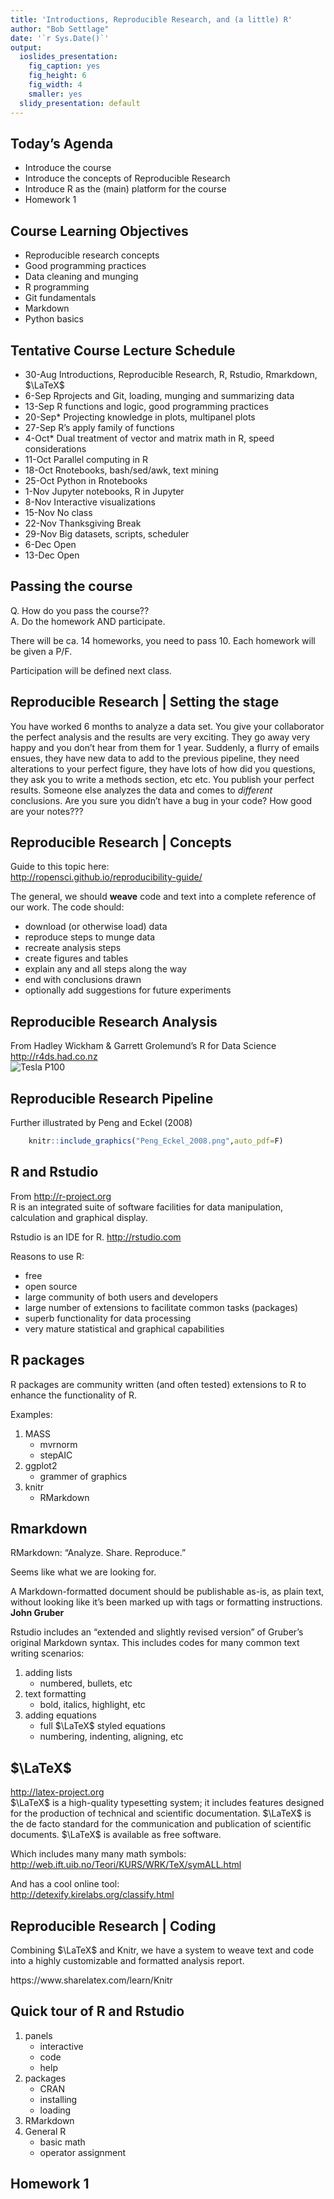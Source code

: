 ```yaml
---
title: 'Introductions, Reproducible Research, and (a little) R'
author: "Bob Settlage"
date: '`r Sys.Date()`'
output:
  ioslides_presentation:
    fig_caption: yes
    fig_height: 6
    fig_width: 4
    smaller: yes
  slidy_presentation: default
---
```


## Today's Agenda

- Introduce the course
- Introduce the concepts of Reproducible Research
- Introduce R as the (main) platform for the course
- Homework 1

## Course Learning Objectives

* Reproducible research concepts
* Good programming practices  
* Data cleaning and munging
* R programming
* Git fundamentals
* Markdown
* Python basics

## Tentative Course Lecture Schedule

- 30-Aug  Introductions, Reproducible Research, R, Rstudio, Rmarkdown, $\LaTeX$
- 6-Sep   Rprojects and Git, loading, munging and summarizing data
- 13-Sep  R functions and logic, good programming practices
- 20-Sep*  Projecting knowledge in plots, multipanel plots
- 27-Sep  R's apply family of functions
- 4-Oct*   Dual treatment of vector and matrix math in R, speed considerations
- 11-Oct  Parallel computing in R
- 18-Oct  Rnotebooks, bash/sed/awk, text mining
- 25-Oct  Python in Rnotebooks
- 1-Nov   Jupyter notebooks, R in Jupyter
- 8-Nov   Interactive visualizations
- 15-Nov  No class
- 22-Nov  Thanksgiving Break
- 29-Nov  Big datasets, scripts, scheduler
- 6-Dec   Open
- 13-Dec  Open

## Passing the course  

Q. How do you pass the course??  
A. Do the homework AND participate.

There will be ca. 14 homeworks, you need to pass 10.  Each homework will be given a P/F.  

Participation will be defined next class.

## Reproducible Research | Setting the stage

You have worked 6 months to analyze a data set.  You give your collaborator the perfect analysis and the results are very exciting.  They go away very happy and you don't hear from them for 1 year.  Suddenly, a flurry of emails ensues, they have new data to add to the previous pipeline, they need alterations to your perfect figure, they have lots of how did you questions, they ask you to write a methods section, etc etc.  You publish your perfect results.  Someone else analyzes the data and comes to *different* conclusions.  Are you sure you didn't have a bug in your code?  How good are your notes???

## Reproducible Research | Concepts

Guide to this topic here:  
<http://ropensci.github.io/reproducibility-guide/>

The general, we should **weave** code and text into a complete reference of our work.  The code should:

- download (or otherwise load) data
- reproduce steps to munge data
- recreate analysis steps
- create figures and tables
- explain any and all steps along the way
- end with conclusions drawn
- optionally add suggestions for future experiments

## Reproducible Research Analysis

From Hadley Wickham & Garrett Grolemund's R for Data Science 
<http://r4ds.had.co.nz>  
![Tesla P100](data-science-pipeline.png)  

## Reproducible Research Pipeline 

Further illustrated by Peng and Eckel (2008)  
```r
    knitr::include_graphics("Peng_Eckel_2008.png",auto_pdf=F)
```

## R and Rstudio

From <http://r-project.org>  
R is an integrated suite of software facilities for data manipulation, calculation and graphical display. 

Rstudio is an IDE for R.  <http://rstudio.com>

Reasons to use R:  

* free  
* open source  
* large community of both users and developers  
* large number of extensions to facilitate common tasks (packages)  
* superb functionality for data processing
* very mature statistical and graphical capabilities

## R packages
R packages are community written (and often tested) extensions to R to enhance the functionality of R.  

Examples:  

1. MASS  
    + mvrnorm  
    + stepAIC  
2. ggplot2  
    + grammer of graphics  
3. knitr  
    + RMarkdown  

## Rmarkdown  

RMarkdown:  "Analyze. Share. Reproduce."

Seems like what we are looking for.  

A Markdown-formatted document should be publishable as-is, as plain text, without looking like it’s been marked up with tags or formatting instructions.
__John Gruber__

Rstudio includes an "extended and slightly revised version" of Gruber's original Markdown syntax. This includes codes for many common text writing scenarios:

1. adding lists  
    + numbered, bullets, etc  
2. text formatting  
    + bold, italics, highlight, etc  
3. adding equations  
    + full $\LaTeX$ styled equations  
    + numbering, indenting, aligning, etc  


## $\LaTeX$  

<http://latex-project.org>  
$\LaTeX$ is a high-quality typesetting system; it includes features designed for the production of technical and scientific documentation. $\LaTeX$ is the de facto standard for the communication and publication of scientific documents. $\LaTeX$ is available as free software.

Which includes many many math symbols:  
<http://web.ift.uib.no/Teori/KURS/WRK/TeX/symALL.html>

And has a cool online tool:  
<http://detexify.kirelabs.org/classify.html>

## Reproducible Research | Coding

Combining $\LaTeX$ and Knitr, we have a system to weave text and code into a highly customizable and formatted analysis report.

https://www.sharelatex.com/learn/Knitr

## Quick tour of R and Rstudio
1. panels
    + interactive
    + code
    + help
2. packages
    + CRAN
    + installing
    + loading
3. RMarkdown
4. General R  
    + basic math
    + operator assignment  
    
## Homework 1

